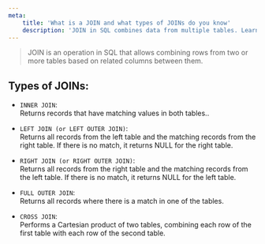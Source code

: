 ```yaml
---
meta:
    title: 'What is a JOIN and what types of JOINs do you know'
    description: 'JOIN in SQL combines data from multiple tables. Learn about types of JOINs: INNER, LEFT, RIGHT, FULL, and CROSS JOIN for efficient database work.'
---
```


> JOIN is an operation in SQL that allows combining rows from two or more tables based on related columns between them.

## Types of JOINs:

-   `INNER JOIN`:  
    Returns records that have matching values in both tables..

-   `LEFT JOIN (or LEFT OUTER JOIN)`:  
    Returns all records from the left table and the matching records from the right table. If there is no match, it returns NULL for the right table.

-   `RIGHT JOIN (or RIGHT OUTER JOIN)`:  
    Returns all records from the right table and the matching records from the left table. If there is no match, it returns NULL for the left table.

-   `FULL OUTER JOIN`:  
    Returns all records where there is a match in one of the tables.

-   `CROSS JOIN`:  
    Performs a Cartesian product of two tables, combining each row of the first table with each row of the second table.
